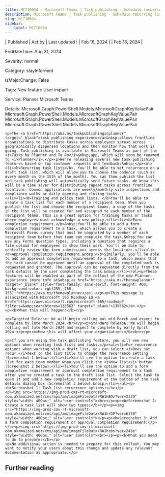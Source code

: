 ```yaml
---
title: MC716664 - Microsoft Teams | Task publishing - Schedule recurring lists and several top requests
description: Microsoft Teams | Task publishing - Schedule recurring lists and several top requests
slug: MC716664
sidebar:
    label: MC716664
---
```



| Published | Act by | Last updated |
| Feb 16, 2024 |  | Feb 16, 2024 |

EndDateTime: Aug 31, 2024

Severity: normal

Category: stayInformed

IsMajorChange: False

Tags: New feature User impact

Service: Planner Microsoft Teams

Details: Microsoft.Graph.PowerShell.Models.MicrosoftGraphKeyValuePair Microsoft.Graph.PowerShell.Models.MicrosoftGraphKeyValuePair Microsoft.Graph.PowerShell.Models.MicrosoftGraphKeyValuePair Microsoft.Graph.PowerShell.Models.MicrosoftGraphKeyValuePair

```
<p>The <a href="https://aka.ms/taskpublishinginplanner" target="_blank">task publishing experience</a>&nbsp;allows frontline organizations to distribute tasks across employees spread across geographically dispersed locations and then monitor how that work is going. Task publishing is available in Microsoft Teams as part of the <i>Tasks by Planner and To Do</i>&nbsp;app, which will soon be renamed to <i>Planner</i>.</p><p>We're releasing several new task publishing features based on top customer requests and feedback:&nbsp;</p><ol><li><b>Recurring task lists</b>. You'll be able to set recurrence on a draft task list, which will allow you to choose the cadence (such as every month on the 15th of the month). You can then publish the list and task publishing will automatically send future tasks. We know this will be a time saver for distributing repeat tasks across frontline locations. Common applications are weekly/monthly site inspections and compliance walks or daily opening and closing tasks.
</li><li><b>Training and policy task lists. </b>You'll be able to create a task list for each member of a recipient team. When you publish the list and choose the recipient teams, a copy of the tasks in the list will be created for and assigned to each member of the recipient teams. This is a great option for training tasks or tasks where employees must acknowledge a new policy.</li><li><b>Form completion requirement.</b>&nbsp;You'll be able to add a form completion requirement to a task, which allows you to create a Microsoft Forms survey that must be completed by a member of each recipient team before that team can complete the task.&nbsp;You can use any Forms question types, including a question that requires a file upload for employees to show their work. You'll be able to centrally review the form submissions across the locations.</li><li><b>Approval completion requirement.&nbsp;</b>Similarly, you'll be able to add an approval completion requirement to a task, which means that the task cannot be approved until an approval of the completed work is requested and granted. The approval can be requested directly from the task details by the user completing the task.&nbsp;</li></ol><p>These features will be enabled as part of the rollout of the new Planner experience (more info at&nbsp;<a href="https://aka.ms/thenewplanner" target="_blank" style="font-family: sans-serif; font-weight: 400; background-color: rgb(255, 255, 255);">https://aka.ms/thenewplanner</a>).</p><p>This message is associated with Microsoft 365 Roadmap ID <a href="https://www.microsoft.com/microsoft-365/roadmap?filters=&amp;searchterms=135562" target="_blank">135562</a>.</p>
<p><b>When this will happen:</b></p>

<p>Targeted Release: We will begin rolling out mid-March and expect to complete by late March 2024.<br></p><p>Standard Release: We will begin rolling out late March 2024 and expect to complete by early April 2024.</p><p><b>How this will affect your organization:</b><br></p>

<p>If you are using the task publishing feature, you will see new options when creating task lists and tasks.</p><ul><li>For recurrence options when working with a draft list, you can select <i>Does not recur </i>next to the list title to change the recurrence setting (Screenshot 1 below).</li><li>You'll see the option to create a task list for each team member when you click the <i>New list</i> button (Screenshot 2 below).</li><li>You'll see the option to add a form completion requirement or approval completion requirement to a task after you've created a task in the draft task list. Select the task to open it and add a new completion requirement at the bottom of the task details dialog box (Screenshot 3 below).&nbsp;</li></ul><p><b>Screenshot 1: Task list recurrence options:</b></p>
<p><img src="https://img-prod-cms-rt-microsoft-com.akamaized.net/cms/api/am/imageFileData/RW1hBQv?ver=2339" style="width: 400px;" alt="user controls"><br></p><p><b>Screenshot 2: Create a task list will show two types:</b></p><p><img src="https://img-prod-cms-rt-microsoft-com.akamaized.net/cms/api/am/imageFileData/RW1hrDP?ver=6378" style="width: 400px;" alt="user controls"></p><p><b>Screenshot 3: Add a form completion requirement or approval completion requirement:</b></p><p><img src="https://img-prod-cms-rt-microsoft-com.akamaized.net/cms/api/am/imageFileData/RW1hzbs?ver=243e" style="width: 400px;" alt="user controls"><br></p><p><b>What you need to do to prepare:</b></p>
<p>No additional action is needed to prepare for this rollout. You may want to notify your users about this change and update any relevant documentation as appropriate.</p>
```

## Further reading
